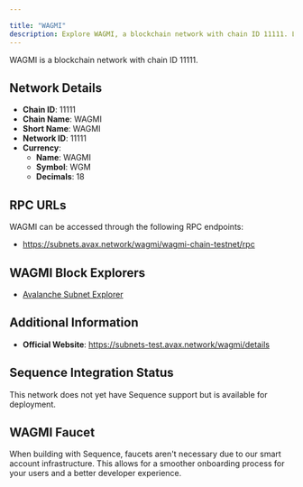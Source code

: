 ```yaml
---

title: "WAGMI"
description: Explore WAGMI, a blockchain network with chain ID 11111. Learn about its native currency, WAGMI, and how to interact with the network.
---
```




WAGMI is a blockchain network with chain ID 11111.

## Network Details

- **Chain ID**: 11111
- **Chain Name**: WAGMI
- **Short Name**: WAGMI
- **Network ID**: 11111
- **Currency**: 
  - **Name**: WAGMI
  - **Symbol**: WGM
  - **Decimals**: 18

## RPC URLs

WAGMI can be accessed through the following RPC endpoints:

- https://subnets.avax.network/wagmi/wagmi-chain-testnet/rpc

## WAGMI Block Explorers

- [Avalanche Subnet Explorer](https://subnets-test.avax.network/wagmi)

## Additional Information

- **Official Website**: https://subnets-test.avax.network/wagmi/details

## Sequence Integration Status

This network does not yet have Sequence support but is available for deployment.

## WAGMI Faucet

When building with Sequence, faucets aren't necessary due to our smart account infrastructure. This allows for a smoother onboarding process for your users and a better developer experience.
